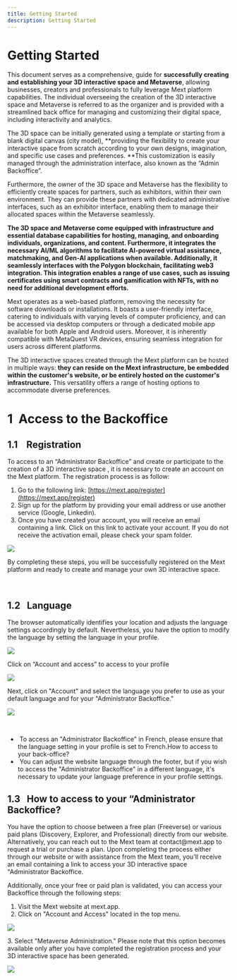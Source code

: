 ```yaml
---
title: Getting Started
description: Getting Started
---
```


# Getting Started

This document serves as a comprehensive, guide for **successfully creating and establishing your 3D interactive space and Metaverse**, allowing businesses, creators and professionals to fully leverage Mext platform capabilities. The individual overseeing the creation of the 3D interactive space and Metaverse is referred to as the organizer and is provided with a streamlined back office for managing and customizing their digital space, including interactivity and analytics.

The 3D space can be initially generated using a template or starting from a blank digital canvas (city model), \*\*providing the flexibility to create your interactive space from scratch according to your own designs, imagination, and specific use cases and preferences. \*\*This customization is easily managed through the administration interface, also
known as the “Admin Backoffice”.

Furthermore, the owner of the 3D space and Metaverse has the flexibility to efficiently create spaces for partners, such as exhibitors, within their own environment. They can provide these partners with dedicated administrative interfaces, such as an exhibitor interface, enabling them to manage their allocated spaces within the Metaverse seamlessly.

**The 3D space and Metaverse come equipped with infrastructure and essential database capabilities for hosting, managing, and onboarding individuals, organizations, and content. Furthermore, it integrates the necessary AI/ML algorithms to facilitate AI-powered virtual assistance, matchmaking, and Gen-AI applications when available. Additionally, it seamlessly interfaces with the Polygon blockchain, facilitating web3 integration. This integration enables a range of use cases, such as issuing certificates using smart contracts and gamification with NFTs, with no need for additional development efforts.**

Mext operates as a web-based platform, removing the necessity for software downloads or installations. It boasts a user-friendly interface, catering to individuals with varying levels of computer proficiency, and can be accessed via desktop computers or through a dedicated mobile app available for both Apple and Android users. Moreover, it is inherently compatible with MetaQuest VR devices, ensuring seamless integration for users across different platforms.

The 3D interactive spaces created through the Mext platform can be hosted in multiple ways: **they can reside on the Mext infrastructure, be embedded within the customer's website, or be entirely hosted on the customer's infrastructure.** This versatility offers a range of hosting options to accommodate diverse preferences.

# 1  Access to the Backoffice  

## 1.1    Registration 

To access to an “Administrator Backoffice” and create or participate to the creation of a 3D interactive space , it is necessary to create an account on the Mext platform. The registration process is as follow:

1.  Go to the following link: [https://mext.app/register](https://mext.app/register)
2.  Sign up for the platform by providing your email address or use another service (Google, Linkedin).
3.  Once you have created your account, you will receive an email containing a link. Click on this link to activate your account. If you do not receive the activation email, please check your spam folder.

![](</img/To register.png>)

By completing these steps, you will be successfully registered on the Mext platform and ready to create and manage
your own 3D interactive space.

 

## 1.2   Language

The browser automatically identifies your location and adjusts the language settings accordingly by default. Nevertheless, you have the option to modify the language by setting the language in your profile. 

![](</img/documentation a.jpg>)

Click on “Account and access” to access to your profile

![](/img/Banner.jpg)

Next, click on "Account" and select the language you prefer to use as your default language and for your "Administrator Backoffice." 

![](</img/Banner (1).jpg>)

 

*  To access an "Administrator Backoffice" in French, please ensure that the language setting in your profile is set to French.How to access to your back-office? 
*  You can adjust the website language through the footer, but if you wish to access the "Administrator Backoffice" in a
  different language, it's necessary to update your language preference in your profile settings.

## 1.3   How to access to your “Administrator Backoffice? 

You have the option to choose between a free plan (Freeverse) or various paid plans (Discovery, Explorer, and Professional) directly from our website. Alternatively, you can reach out to the Mext team at contact\@mext.app to
request a trial or purchase a plan. Upon completing the process either through our website or with assistance from the Mext team, you'll receive an email containing a link to access your 3D interactive space "Administrator Backoffice.

Additionally, once your free or paid plan is validated, you can access your Backoffice through the following steps:

1.  Visit the Mext website at mext.app.
2.  Click on "Account and Access" located in the top menu.

![](</img/Banner (2).jpg>)

3\. Select "Metaverse Administration." Please note that this option becomes available only after you have completed the registration process and your 3D interactive space has been generated. 

![](</img/Banner (3).jpg>)
